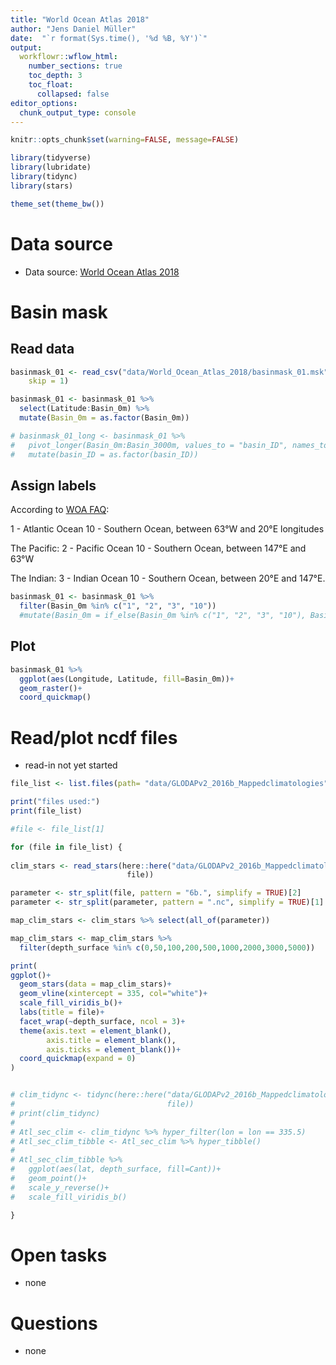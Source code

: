 ```yaml
---
title: "World Ocean Atlas 2018"
author: "Jens Daniel Müller"
date:  "`r format(Sys.time(), '%d %B, %Y')`"
output: 
  workflowr::wflow_html:
    number_sections: true
    toc_depth: 3
    toc_float:
      collapsed: false
editor_options:
  chunk_output_type: console
---
```


```r
knitr::opts_chunk$set(warning=FALSE, message=FALSE)
```

```r
library(tidyverse)
library(lubridate)
library(tidync)
library(stars)
```


```r
theme_set(theme_bw())
```

# Data source
- Data source: [World Ocean Atlas 2018](https://www.nodc.noaa.gov/OC5/woa18/woa18data.html)

# Basin mask

## Read data

```r

basinmask_01 <- read_csv("data/World_Ocean_Atlas_2018/basinmask_01.msk",
    skip = 1)

basinmask_01 <- basinmask_01 %>% 
  select(Latitude:Basin_0m) %>% 
  mutate(Basin_0m = as.factor(Basin_0m))

# basinmask_01_long <- basinmask_01 %>% 
#   pivot_longer(Basin_0m:Basin_3000m, values_to = "basin_ID", names_to = "depth") %>% 
#   mutate(basin_ID = as.factor(basin_ID))

```

## Assign labels

According to [WOA FAQ](https://www.nodc.noaa.gov/OC5/WOD/wod-woa-faqs.html):

1 - Atlantic Ocean
10 - Southern Ocean, between 63°W and 20°E longitudes

The Pacific:
2 - Pacific Ocean
10 - Southern Ocean, between 147°E and 63°W

The Indian:
3 - Indian Ocean
10 - Southern Ocean, between 20°E and 147°E. 

```r

basinmask_01 <- basinmask_01 %>% 
  filter(Basin_0m %in% c("1", "2", "3", "10"))
  #mutate(Basin_0m = if_else(Basin_0m %in% c("1", "2", "3", "10"), Basin_0m, "NA"))

```



## Plot

```r

basinmask_01 %>% 
  ggplot(aes(Longitude, Latitude, fill=Basin_0m))+
  geom_raster()+
  coord_quickmap()

```



# Read/plot ncdf files

- read-in not yet started

```r

file_list <- list.files(path= "data/GLODAPv2_2016b_Mappedclimatologies", pattern = "*.nc")

print("files used:")
print(file_list)

#file <- file_list[1]

for (file in file_list) {
 
clim_stars <- read_stars(here::here("data/GLODAPv2_2016b_Mappedclimatologies",
                          file))

parameter <- str_split(file, pattern = "6b.", simplify = TRUE)[2]
parameter <- str_split(parameter, pattern = ".nc", simplify = TRUE)[1]

map_clim_stars <- clim_stars %>% select(all_of(parameter))

map_clim_stars <- map_clim_stars %>% 
  filter(depth_surface %in% c(0,50,100,200,500,1000,2000,3000,5000))

print(
ggplot()+
  geom_stars(data = map_clim_stars)+
  geom_vline(xintercept = 335, col="white")+
  scale_fill_viridis_b()+
  labs(title = file)+
  facet_wrap(~depth_surface, ncol = 3)+
  theme(axis.text = element_blank(),
        axis.title = element_blank(),
        axis.ticks = element_blank())+
  coord_quickmap(expand = 0)
)


# clim_tidync <- tidync(here::here("data/GLODAPv2_2016b_Mappedclimatologies",
#                                  file))
# print(clim_tidync)
# 
# Atl_sec_clim <- clim_tidync %>% hyper_filter(lon = lon == 335.5)
# Atl_sec_clim_tibble <- Atl_sec_clim %>% hyper_tibble()
# 
# Atl_sec_clim_tibble %>% 
#   ggplot(aes(lat, depth_surface, fill=Cant))+
#   geom_point()+
#   scale_y_reverse()+
#   scale_fill_viridis_b()

}


```


# Open tasks

- none

# Questions

- none
